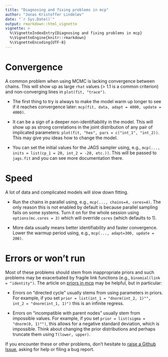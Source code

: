 ```yaml
---
title: "Diagnosing and fixing problems in mcp"
author: "Jonas Kristoffer Lindeløv"
date: "`r Sys.Date()`"
output: rmarkdown::html_vignette
vignette: >
  %\VignetteIndexEntry{Diagnosing and fixing problems in mcp}
  %\VignetteEngine{knitr::rmarkdown}
  %\VignetteEncoding{UTF-8}
---
```



# Convergence
A common problem when using MCMC is lacking convergence between chains. This will show up as large `rhat` values (> 1.1 is a common criterion) and non-converging lines in `plot(fit, "trace")`.

* The first thing to try is always to make the model warm up longer to see if it reaches convergence later: `mcp(fit, data, adapt = 4000, update = 4000)`.

* It can be a sign of a deeper non-identifiability in the model. This will show up as strong correlations in the joint distribution of any pair of implicated parameters: `plot(fit, "hex", pars = c("int_1", "int_2))`. This may give you ideas how to change the model.

* You can set the initial values for the JAGS sampler using, e.g., `mcp(..., inits = list(cp_1 = 20, int_2 = -20, etc.))`. This will be passed to `jags.fit` and you can see more documentation there.


# Speed
A lot of data and complicated models will slow down fitting.

* Run the chains in parallel using, e.g., `mcp(..., chains=4, cores=4)`. The only reason this is not enabled by default is because parallel sampling fails on some systems. Turn it on for the whole session using `options(mc.cores = 3)` which will override `cores` (which defaults to 1).

* More data usually means better identifiability and faster convergence. Lower the warmup period using, e.g., `mcp(..., adapt=300, update = 200)`.



# Errors or won't run
Most of these problems should stem from inappropriate priors and such problems may be exacerbated by fragile link functions (e.g., `binomial(link = "identity")`. The article on [priors in mcp](https://lindeloev.github.io/mcp/articles/priors.html) may be helpful, but in particular:

 * Errors on "directed cycle" usually stems from using parameters in priors. For example, if you set `prior = list(int_1 = "dnorm(int_2, 1)"", int_2 = "dnorm(int_1, 1)")` this is an infinite regress.

 * Errors on "incompatible with parent nodes" usually stem from impossible values. For example, if you set `prior = list(sigma = "dnorm(0, 1)"")`, this allows for a negative standard deviation, which is impossible. Think about changing the prior distributions and perhaps truncate them using `T(lower, upper)`.


If you encounter these or other problems, don't hesitate to [raise a Github Issue](https://github.com/lindeloev/mcp/issues), asking for help or filing a bug report.
